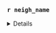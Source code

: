 
### `r neigh_name` 

<details>

**Overall**

<details>

::: panel-tabset
#### All Years
```r
df_cs_neigh_overall
```

#### Years 2022-2023
```r
df_cs_neigh_overall_22_23
```
:::

</details>




**0-3 Years**

<details>

::: panel-tabset
#### All Years
```r
df_cs_03
```

#### Years 2022-2023
```r
df_cs_03_22_23
```
:::

</details>

**4-5 Years**
<details>

::: panel-tabset
#### All Years
```r
df_cs_45
```

#### Years 2022-2023
```r
df_cs_45_22_23
```
:::

</details>


**6-10 Years**

<details>
::: panel-tabset
#### All Years
```r
df_cs_6_10
```

#### Years 2022-2023
```r
df_cs_6_10_22_23
```
:::

</details>

**11-15 Years**
<details>
::: panel-tabset
#### All Years
```r
df_cs_11_15
```

#### Years 2022-2023
```r
df_cs_11_15_22_23
```
:::

</details>

**15+ Years**
<details>

::: panel-tabset
#### All Years
```r
df_cs_15_over
```

#### Years 2022-2023
```r
df_cs_15_over_22_23
```
:::

</details>

</details>